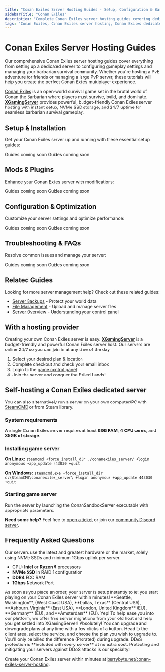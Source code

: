 ```yaml
---
title: "Conan Exiles Server Hosting Guides - Setup, Configuration & Barbarian Management"
sidebarTitle: "Conan Exiles"
description: "Complete Conan Exiles server hosting guides covering dedicated server setup, configuration settings, mod management, and troubleshooting for the barbarian survival game."
tags: "Conan Exiles, Conan Exiles server hosting, Conan Exiles dedicated server, Conan Exiles multiplayer, barbarian survival"
---
```


# Conan Exiles Server Hosting Guides

Our comprehensive Conan Exiles server hosting guides cover everything from setting up a dedicated server to configuring gameplay settings and managing your barbarian survival community. Whether you're hosting a PvE adventure for friends or managing a large PvP server, these tutorials will help you create the perfect Conan Exiles multiplayer experience.

[Conan Exiles](https://store.steampowered.com/app/440900/Conan_Exiles/) is an open-world survival game set in the brutal world of Conan the Barbarian where players must survive, build, and dominate. **[XGamingServer](https://xgamingserver.com/conan-exiles-server-hosting)** provides powerful, budget-friendly Conan Exiles server hosting with instant setup, NVMe SSD storage, and 24/7 uptime for seamless barbarian survival gameplay.

## Setup & Installation

Get your Conan Exiles server up and running with these essential setup guides:

<CardGroup cols={2}>
  <Card title="Server Setup" href="#" icon="server">
    Guides coming soon
  </Card>
  <Card title="Join Your Server" href="#" icon="users">
    Guides coming soon
  </Card>
</CardGroup>

## Mods & Plugins

Enhance your Conan Exiles server with modifications:

<CardGroup cols={2}>
  <Card title="Installing Mods" href="#" icon="puzzle-piece">
    Guides coming soon
  </Card>
  <Card title="Popular Barbarian Mods" href="#" icon="sword">
    Guides coming soon
  </Card>
</CardGroup>

## Configuration & Optimization

Customize your server settings and optimize performance:

<CardGroup cols={2}>
  <Card title="Server Configuration" href="#" icon="settings">
    Guides coming soon
  </Card>
  <Card title="Performance Optimization" href="#" icon="gauge">
    Guides coming soon
  </Card>
</CardGroup>

## Troubleshooting & FAQs

Resolve common issues and manage your server:

<CardGroup cols={2}>
  <Card title="Admin Commands" href="#" icon="terminal">
    Guides coming soon
  </Card>
  <Card title="Common Server Issues" href="#" icon="wrench">
    Guides coming soon
  </Card>
</CardGroup>

## Related Guides

Looking for more server management help? Check out these related guides:

- [Server Backups](/panel/backups) - Protect your world data
- [File Management](/panel/importing-files) - Upload and manage server files
- [Server Overview](/panel/overview) - Understanding your control panel

## With a hosting provider
Creating your own Conan Exiles server is easy. **[XGamingServer](https://xgamingserver.com/conan-exiles-server-hosting)** is a budget-friendly and powerful Conan Exiles server host. Our servers are online 24/7 so you can join in at any time of the day.

1. Select your desired plan & location
2. Complete checkout and check your email inbox
3. Login to the [game control panel](https://game.xgamingserver.com)
4. Join the server and conquer the Exiled Lands!

## Self-hosting a Conan Exiles dedicated server

You can also alternatively run a server on your own computer/PC with [SteamCMD](https://developer.valvesoftware.com/wiki/SteamCMD) or from Steam library.

### System requirements

A single Conan Exiles server requires at least **8GB RAM**, **4 CPU cores**, and **35GB of storage**.

### Installing game server

**On Linux:**
`steamcmd +force_install_dir ./conanexiles_server/ +login anonymous +app_update 443030 +quit`

**On Windows:**
`steamcmd.exe +force_install_dir c:\SteamCMD\conanexiles_server\ +login anonymous +app_update 443030 +quit`

### Starting game server

Run the server by launching the ConanSandboxServer executable with appropriate parameters.

**Need some help?** Feel free to [open a ticket](https://xgamingserver.com/support) or join our [community Discord server](https://xgamingserver.com/discord).

## Frequently Asked Questions

<AccordionGroup>

<Accordion title="What are the specs on the servers?">
Our servers use the latest and greatest hardware on the market, solely using NVMe SSDs and minimum 1Gbps uplink per server.

- CPU: **Intel** or **Ryzen 9** processors
- **NVMe SSD** in RAID 1 configuration
- **DDR4** ECC RAM
- **1Gbps** Network Port
</Accordion>

<Accordion title="How long does setup take?">
As soon as you place an order, your server is setup instantly to let you start playing on your Conan Exiles server within minutes!
</Accordion>

<Accordion title="What locations are the servers in?">
**Seattle, Washington**, (West Coast USA), **Dallas, Texas** (Central USA), **Ashburn, Virginia** (East USA), **London, United Kingdom** (EU), **Germany** (EU), and **Amsterdam** (EU).
</Accordion>

<Accordion title="Can I migrate my existing server to XGamingServer?">
Yep! To help ease you into our platform, we offer free server migrations from your old host and help you get settled into XGamingServer!
</Accordion>

<Accordion title="Can I upgrade/downgrade my server later on?">
Absolutely! You can upgrade and downgrade plans at any time with a few clicks of a button. Head to the client area, select the service, and choose the plan you wish to upgrade to. You'll only be billed the difference (Prorated) during upgrade.
</Accordion>

<Accordion title="Are the servers DDoS protected?">
DDoS protection is **included with every server** at no extra cost. Protecting and mitigating your servers against DDoS attacks is our specialty!
</Accordion>

</AccordionGroup>

Create your Conan Exiles server within minutes at [berrybyte.net/conan-exiles-server-hosting](https://xgamingserver.com/conan-exiles-server-hosting).